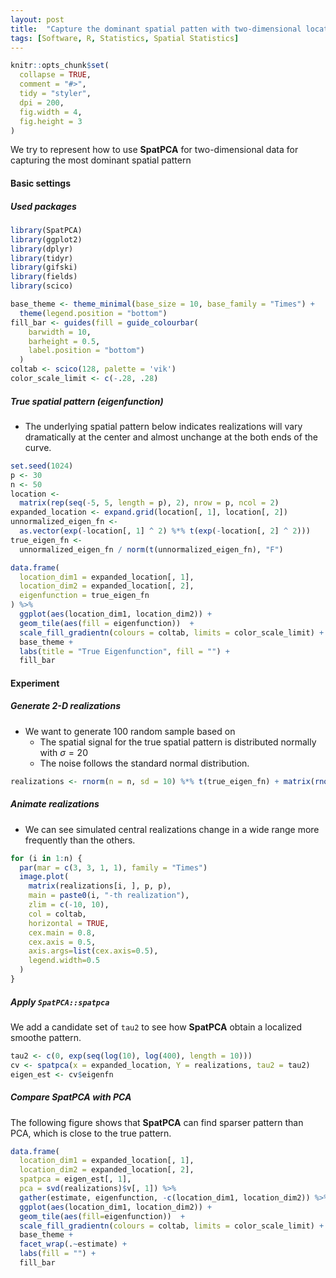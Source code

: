 ```yaml
---
layout: post
title:  "Capture the dominant spatial patten with two-dimensional locations by SpatPCA"
tags: [Software, R, Statistics, Spatial Statistics]
---
```


```r
knitr::opts_chunk$set(
  collapse = TRUE,
  comment = "#>",
  tidy = "styler",
  dpi = 200,
  fig.width = 4,
  fig.height = 3
)
```
We try to represent how to use **SpatPCA** for two-dimensional data for capturing the most dominant spatial pattern

#### Basic settings
##### Used packages
```r
library(SpatPCA)
library(ggplot2)
library(dplyr)
library(tidyr)
library(gifski)
library(fields)
library(scico)

base_theme <- theme_minimal(base_size = 10, base_family = "Times") +
  theme(legend.position = "bottom")
fill_bar <- guides(fill = guide_colourbar(
    barwidth = 10,
    barheight = 0.5,
    label.position = "bottom")
  )
coltab <- scico(128, palette = 'vik')
color_scale_limit <- c(-.28, .28)
```
##### True spatial pattern (eigenfunction)
- The underlying spatial pattern below indicates realizations will vary dramatically at the center and almost unchange at the both ends of the curve.
```r
set.seed(1024)
p <- 30
n <- 50
location <-
  matrix(rep(seq(-5, 5, length = p), 2), nrow = p, ncol = 2)
expanded_location <- expand.grid(location[, 1], location[, 2])
unnormalized_eigen_fn <-
  as.vector(exp(-location[, 1] ^ 2) %*% t(exp(-location[, 2] ^ 2)))
true_eigen_fn <-
  unnormalized_eigen_fn / norm(t(unnormalized_eigen_fn), "F")

data.frame(
  location_dim1 = expanded_location[, 1],
  location_dim2 = expanded_location[, 2],
  eigenfunction = true_eigen_fn
) %>%
  ggplot(aes(location_dim1, location_dim2)) +
  geom_tile(aes(fill = eigenfunction))  +
  scale_fill_gradientn(colours = coltab, limits = color_scale_limit) +
  base_theme +
  labs(title = "True Eigenfunction", fill = "") +
  fill_bar

```

#### Experiment
##### Generate 2-D realizations 
- We want to generate 100 random sample based on 
  - The spatial signal for the true spatial pattern is distributed normally with $\sigma=20$
  - The noise follows the standard normal distribution.

```r
realizations <- rnorm(n = n, sd = 10) %*% t(true_eigen_fn) + matrix(rnorm(n = n * p^2), n, p^2)
```

##### Animate realizations
- We can see simulated central realizations change in a wide range more frequently than the others.
```r
for (i in 1:n) {
  par(mar = c(3, 3, 1, 1), family = "Times")
  image.plot(
    matrix(realizations[i, ], p, p),
    main = paste0(i, "-th realization"),
    zlim = c(-10, 10),
    col = coltab,
    horizontal = TRUE,
    cex.main = 0.8,
    cex.axis = 0.5,
    axis.args=list(cex.axis=0.5),
    legend.width=0.5
  )
}
```

##### Apply `SpatPCA::spatpca`
We add a candidate set of `tau2` to see how **SpatPCA** obtain a localized smoothe pattern.
```r
tau2 <- c(0, exp(seq(log(10), log(400), length = 10)))
cv <- spatpca(x = expanded_location, Y = realizations, tau2 = tau2)
eigen_est <- cv$eigenfn
```
##### Compare **SpatPCA** with PCA
The following figure shows that **SpatPCA** can find sparser pattern than PCA, which is close to the true pattern.
```r
data.frame(
  location_dim1 = expanded_location[, 1],
  location_dim2 = expanded_location[, 2],
  spatpca = eigen_est[, 1], 
  pca = svd(realizations)$v[, 1]) %>%
  gather(estimate, eigenfunction, -c(location_dim1, location_dim2)) %>%
  ggplot(aes(location_dim1, location_dim2)) +
  geom_tile(aes(fill=eigenfunction))  +
  scale_fill_gradientn(colours = coltab, limits = color_scale_limit) +
  base_theme +
  facet_wrap(.~estimate) +
  labs(fill = "") +
  fill_bar
```
